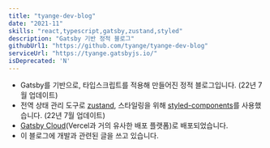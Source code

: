 ```yaml
---
title: "tyange-dev-blog"
date: "2021-11"
skills: "react,typescript,gatsby,zustand,styled"
description: "Gatsby 기반 정적 블로그"
githubUrl1: "https://github.com/tyange/tyange-dev-blog"
serviceUrl: "https://tyange.gatsbyjs.io/"
isDeprecated: 'N'
---
```

* Gatsby를 기반으로, 타입스크립트를 적용해 만들어진 정적 블로그입니다. (22년 7월 업데이트)
* 전역 상태 관리 도구로 [zustand](https://github.com/pmndrs/zustand), 스타일링을 위해 [styled-components](https://styled-components.com/)를 사용했습니다. (22년 7월 업데이트)
* [Gatsby Cloud](https://www.gatsbyjs.com/products/cloud/)(Vercel과 거의 유사한 배포 플랫폼)로 배포되었습니다.
* 이 블로그에 개발과 관련된 글을 쓰고 있습니다.
